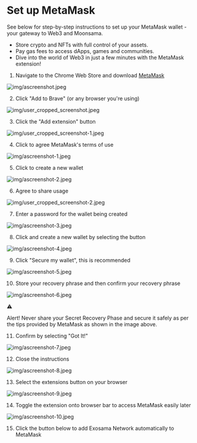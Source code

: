 
# Set up MetaMask

See below for step-by-step instructions to set up your MetaMask wallet - your gateway to Web3 and Moonsama.

- Store crypto and NFTs with full control of your assets.
- Pay gas fees to access dApps, games and communities.
- Dive into the world of Web3 in just a few minutes with the MetaMask extension!

1. Navigate to the Chrome Web Store and download [MetaMask](https://chrome.google.com/webstore/detail/metamask/nkbihfbeogaeaoehlefnkodbefgpgknn)

![img/ascreenshot.jpeg](img/ascreenshot.jpeg)

2. Click "Add to Brave" (or any browser you're using)

![img/user_cropped_screenshot.jpeg](img/user_cropped_screenshot.jpeg)

3. Click the "Add extension" button

![img/user_cropped_screenshot-1.jpeg](img/user_cropped_screenshot-1.jpeg)

4. Click to agree MetaMask's terms of use

![img/ascreenshot-1.jpeg](img/ascreenshot-1.jpeg)

5. Click to create a new wallet

![img/ascreenshot-2.jpeg](img/ascreenshot-2.jpeg)

6. Agree to share usage

![img/user_cropped_screenshot-2.jpeg](img/user_cropped_screenshot-2.jpeg)

7. Enter a password for the wallet being created

![img/ascreenshot-3.jpeg](img/ascreenshot-3.jpeg)

8. Click and create a new wallet by selecting the button

![img/ascreenshot-4.jpeg](img/ascreenshot-4.jpeg)

9. Click "Secure my wallet", this is recommended

![img/ascreenshot-5.jpeg](img/ascreenshot-5.jpeg)

10. Store your recovery phrase and then confirm your recovery phrase

![img/ascreenshot-6.jpeg](img/ascreenshot-6.jpeg)

⚠️

Alert! Never share your Secret Recovery Phase and secure it safely as per the tips provided by MetaMask as shown in the image above.

11. Confirm by selecting "Got It!"

![img/ascreenshot-7.jpeg](img/ascreenshot-7.jpeg)

12. Close the instructions

![img/ascreenshot-8.jpeg](img/ascreenshot-8.jpeg)

13. Select the extensions button on your browser

![img/ascreenshot-9.jpeg](img/ascreenshot-9.jpeg)

14. Toggle the extension onto browser bar to access MetaMask easily later

![img/ascreenshot-10.jpeg](img/ascreenshot-10.jpeg)

15. Click the button below to add Exosama Network automatically to MetaMask

<ConnectToMetamask chain="exosama" />

